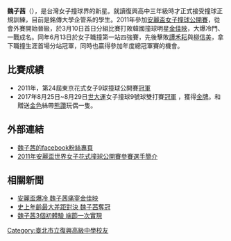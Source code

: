 '''魏子茜'''（{{Bd|1990年|2月22日}}），是台灣女子撞球界的新星。就讀復興高中三年級時才正式接受撞球正規訓練，目前是銘傳大學企管系的學生。2011年參加[[安麗盃|安麗盃女子撞球公開賽]]，從會外賽開始晉級，於3月10日首日分組比賽打敗韓國撞球明星[[金佳映|金佳映]]，大爆冷門、一戰成名。同年6月13日於女子職撞第一站四強賽，先後擊敗[[譚禾耘|譚禾耘]]與[[柳信美|柳信美]]，拿下職撞生涯首場分站冠軍，同時也贏得參加年度總冠軍賽的機會。

==比賽成績==
*2011年，第24屆東京花式女子9球撞球公開賽[[冠軍|冠軍]]
*2017年8月25日~8月29日[[世大運|世大運]]女子撞球9號球雙打賽[[冠軍|冠軍]] ，獲得[[金牌|金牌]]。和贈送[[金色|金色]]絲帶[[熊讚|熊讚]]玩偶一隻。

== 外部連結 ==
* [http://www.facebook.com/pages/%E9%AD%8F%E5%AD%90%E8%8C%9C/207601975920284 魏子茜的facebook粉絲專頁]
* [http://sport.videoland.com.tw/event/11amway/amway07a.asp?sno=300 2011年安麗盃世界女子花式撞球公開賽參賽選手簡介]

== 相關新聞 ==
* [http://www.taiwannews.com.tw/etn/news_content.php?id=1539407 安麗盃爆冷 魏子茜痛宰金佳映]
* [http://www.libertytimes.com.tw/2011/new/jun/14/today-sp14.htm 史上年齡最大差距對決 魏子茜奪冠]
* [http://www.libertytimes.com.tw/2011/new/jun/7/today-sp8.htm 魏子茜3個初體驗 端節一次實現]

[[Category:臺北市立復興高級中學校友|Category:臺北市立復興高級中學校友]]